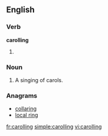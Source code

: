 ==English==

===Verb===
'''carolling'''
# {{British|Canada}} {{present participle of|[[carol]]}}

===Noun===
{{en-noun}}

# A singing of carols.

===Anagrams===
* [[collaring#English|collaring]]
* [[local ring#English|local ring]]

[[fr:carolling]]
[[simple:carolling]]
[[vi:carolling]]